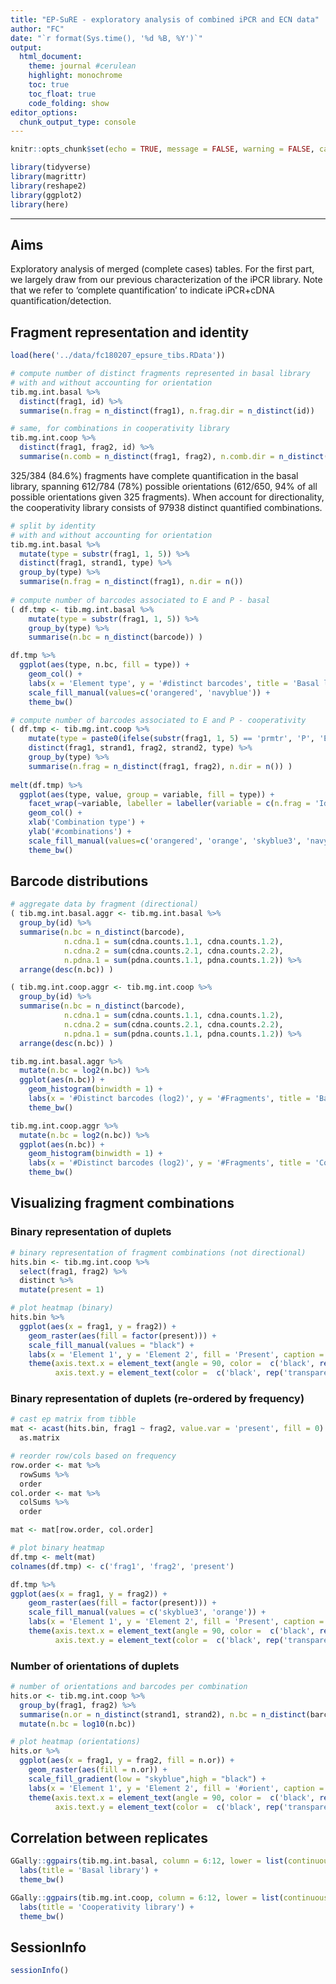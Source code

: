 ```yaml
---
title: "EP-SuRE - exploratory analysis of combined iPCR and ECN data"
author: "FC"
date: "`r format(Sys.time(), '%d %B, %Y')`"
output:
  html_document:
    theme: journal #cerulean
    highlight: monochrome
    toc: true
    toc_float: true
    code_folding: show
editor_options: 
  chunk_output_type: console
---
```


```r
knitr::opts_chunk$set(echo = TRUE, message = FALSE, warning = FALSE, cache = TRUE, fig.align = 'center', fig.width = 5, fig.height = 5)
```

```r
library(tidyverse)
library(magrittr)
library(reshape2)
library(ggplot2)
library(here)
```
---

## Aims

Exploratory analysis of merged (complete cases) tables. For the first part, we largely draw from our previous characterization of the iPCR library. Note that we refer to 'complete quantification' to indicate iPCR+cDNA quantification/detection.

## Fragment representation and identity

```r
load(here('../data/fc180207_epsure_tibs.RData'))
```

```r
# compute number of distinct fragments represented in basal library
# with and without accounting for orientation
tib.mg.int.basal %>%
  distinct(frag1, id) %>% 
  summarise(n.frag = n_distinct(frag1), n.frag.dir = n_distinct(id))

# same, for combinations in cooperativity library
tib.mg.int.coop %>%
  distinct(frag1, frag2, id) %>% 
  summarise(n.comb = n_distinct(frag1, frag2), n.comb.dir = n_distinct(id))
```

325/384 (84.6%) fragments have complete quantification in the basal library, spanning 612/784 (78%) possible orientations (612/650, 94% of all possible orientations given 325 fragments). When account for directionality, the cooperativity library consists of 97938 distinct quantified combinations.

```r
# split by identity
# with and without accounting for orientation
tib.mg.int.basal %>%
  mutate(type = substr(frag1, 1, 5)) %>%
  distinct(frag1, strand1, type) %>%
  group_by(type) %>%
  summarise(n.frag = n_distinct(frag1), n.dir = n())
  
# compute number of barcodes associated to E and P - basal
( df.tmp <- tib.mg.int.basal %>%
    mutate(type = substr(frag1, 1, 5)) %>%
    group_by(type) %>%
    summarise(n.bc = n_distinct(barcode)) )

df.tmp %>%
  ggplot(aes(type, n.bc, fill = type)) +
    geom_col() +
    labs(x = 'Element type', y = '#distinct barcodes', title = 'Basal library', caption = 'Based on complete cases') +
    scale_fill_manual(values=c('orangered', 'navyblue')) +
    theme_bw()

# compute number of barcodes associated to E and P - cooperativity
( df.tmp <- tib.mg.int.coop %>%
    mutate(type = paste0(ifelse(substr(frag1, 1, 5) == 'prmtr', 'P', 'E'), ':', ifelse(substr(frag2, 1, 5) == 'prmtr', 'P', 'E'))) %>%
    distinct(frag1, strand1, frag2, strand2, type) %>%
    group_by(type) %>%
    summarise(n.frag = n_distinct(frag1, frag2), n.dir = n()) )
  
melt(df.tmp) %>%
  ggplot(aes(type, value, group = variable, fill = type)) + 
    facet_wrap(~variable, labeller = labeller(variable = c(n.frag = 'Identity', n.dir = 'Identity + Orientation'))) +
    geom_col() +
    xlab('Combination type') +
    ylab('#combinations') +
    scale_fill_manual(values=c('orangered', 'orange', 'skyblue3', 'navyblue')) +
    theme_bw()
```

## Barcode distributions

```r
# aggregate data by fragment (directional)
( tib.mg.int.basal.aggr <- tib.mg.int.basal %>%
  group_by(id) %>%
  summarise(n.bc = n_distinct(barcode), 
            n.cdna.1 = sum(cdna.counts.1.1, cdna.counts.1.2), 
            n.cdna.2 = sum(cdna.counts.2.1, cdna.counts.2.2),
            n.pdna.1 = sum(pdna.counts.1.1, pdna.counts.1.2)) %>% 
  arrange(desc(n.bc)) )

( tib.mg.int.coop.aggr <- tib.mg.int.coop %>%
  group_by(id) %>%
  summarise(n.bc = n_distinct(barcode), 
            n.cdna.1 = sum(cdna.counts.1.1, cdna.counts.1.2), 
            n.cdna.2 = sum(cdna.counts.2.1, cdna.counts.2.2),
            n.pdna.1 = sum(pdna.counts.1.1, pdna.counts.1.2)) %>% 
  arrange(desc(n.bc)) )

tib.mg.int.basal.aggr %>%
  mutate(n.bc = log2(n.bc)) %>%
  ggplot(aes(n.bc)) +
    geom_histogram(binwidth = 1) +
    labs(x = '#Distinct barcodes (log2)', y = '#Fragments', title = 'Basal library', caption = 'Based on complete cases') +
    theme_bw()

tib.mg.int.coop.aggr %>%
  mutate(n.bc = log2(n.bc)) %>%
  ggplot(aes(n.bc)) +
    geom_histogram(binwidth = 1) +
    labs(x = '#Distinct barcodes (log2)', y = '#Fragments', title = 'Cooperativity library', caption = 'Based on complete cases') +
    theme_bw()
```

## Visualizing fragment combinations

### Binary representation of duplets

```r
# binary representation of fragment combinations (not directional)
hits.bin <- tib.mg.int.coop %>%
  select(frag1, frag2) %>%
  distinct %>%
  mutate(present = 1)

# plot heatmap (binary)
hits.bin %>%
  ggplot(aes(x = frag1, y = frag2)) + 
    geom_raster(aes(fill = factor(present))) +
    scale_fill_manual(values = "black") +
    labs(x = 'Element 1', y = 'Element 2', fill = 'Present', caption = '(cooperativity library: no basal element)') +
    theme(axis.text.x = element_text(angle = 90, color =  c('black', rep('transparent', 9))), 
          axis.text.y = element_text(color =  c('black', rep('transparent', 9))))
```

### Binary representation of duplets (re-ordered by frequency)

```r
# cast ep matrix from tibble
mat <- acast(hits.bin, frag1 ~ frag2, value.var = 'present', fill = 0) %>% 
  as.matrix

# reorder row/cols based on frequency
row.order <- mat %>% 
  rowSums %>% 
  order
col.order <- mat %>%
  colSums %>%
  order

mat <- mat[row.order, col.order] 

# plot binary heatmap
df.tmp <- melt(mat)
colnames(df.tmp) <- c('frag1', 'frag2', 'present')

df.tmp %>%
ggplot(aes(x = frag1, y = frag2)) + 
    geom_raster(aes(fill = factor(present))) +
    scale_fill_manual(values = c('skyblue3', 'orange')) +
    labs(x = 'Element 1', y = 'Element 2', fill = 'Present', caption = '(cooperativity library: no basal element)') +
    theme(axis.text.x = element_text(angle = 90, color =  c('black', rep('transparent', 4))), 
          axis.text.y = element_text(color =  c('black', rep('transparent', 4))))
```

### Number of orientations of duplets

```r
# number of orientations and barcodes per combination
hits.or <- tib.mg.int.coop %>%
  group_by(frag1, frag2) %>%
  summarise(n.or = n_distinct(strand1, strand2), n.bc = n_distinct(barcode)) %>%
  mutate(n.bc = log10(n.bc))

# plot heatmap (orientations)
hits.or %>%
  ggplot(aes(x = frag1, y = frag2, fill = n.or)) + 
    geom_raster(aes(fill = n.or)) +
    scale_fill_gradient(low = "skyblue",high = "black") +
    labs(x = 'Element 1', y = 'Element 2', fill = '#orient', caption = '(cooperativity library: no basal element)') +
    theme(axis.text.x = element_text(angle = 90, color =  c('black', rep('transparent', 9))), 
          axis.text.y = element_text(color =  c('black', rep('transparent', 9))))
```


## Correlation between replicates

```r
GGally::ggpairs(tib.mg.int.basal, column = 6:12, lower = list(continuous = 'smooth')) +
  labs(title = 'Basal library') +
  theme_bw()

GGally::ggpairs(tib.mg.int.coop, column = 6:12, lower = list(continuous = 'smooth')) +
  labs(title = 'Cooperativity library') +
  theme_bw()
```


## SessionInfo

```r
sessionInfo()
```

